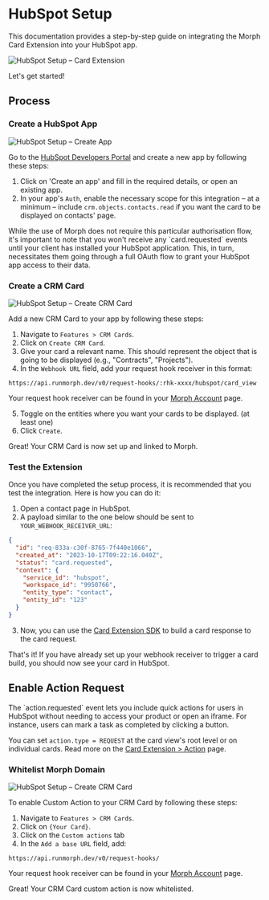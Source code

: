 
# HubSpot Setup

This documentation provides a step-by-step guide on integrating the Morph Card Extension into your HubSpot app.

![HubSpot Setup – Card Extension](/assets/docs/hubspot-setup--hero.png)

Let's get started!

## Process

<Steps>

### Create a HubSpot App 
![HubSpot Setup – Create App](/assets/docs/hubspot-setup--create-app.png)

Go to the [HubSpot Developers Portal](https://developers.hubspot.com/) and create a new app by following these steps:

1. Click on 'Create an app' and fill in the required details, or open an existing app.
2. In your app's `Auth`, enable the necessary scope for this integration – at a minimum – include `crm.objects.contacts.read` if you want the card to be displayed on contacts' page.

<Callout type='info'>
While the use of Morph does not require this particular authorisation flow, it's important to note that you won't receive any `card.requested` events until your client has installed your HubSpot application. This, in turn, necessitates them going through a full OAuth flow to grant your HubSpot app access to their data.
</Callout>

### Create a CRM Card 

![HubSpot Setup – Create CRM Card](/assets/docs/hubspot-setup--create-crm-card.png)


Add a new CRM Card to your app by following these steps:

1. Navigate to `Features > CRM Cards`.
2. Click on `Create CRM Card`.
3. Give your card a relevant name. This should represent the object that is going to be displayed (e.g., "Contracts", "Projects").
4. In the `Webhook URL` field, add your request hook receiver in this format:

`https://api.runmorph.dev/v0/request-hooks/:rhk-xxxx/hubspot/card_view`

Your request hook receiver can be found in your [Morph Account](https://app.runmorph.dev/account) page.

5. Toggle on the entities where you want your cards to be displayed. (at least one)
6. Click `Create`.

<Callout emoji='🤝'>
Great! Your CRM Card is now set up and linked to Morph. 
</Callout>

### Test the Extension 

Once you have completed the setup process, it is recommended that you test the integration. Here is how you can do it:

1. Open a contact page in HubSpot.
2. A payload similar to the one below should be sent to `YOUR_WEBHOOK_RECEIVER_URL`:

```json
{
  "id": "req-833a-c30f-8765-7f440e1066",
  "created_at": "2023-10-17T09:22:16.040Z",
  "status": "card.requested",
  "context": {
    "service_id": "hubspot",
    "workspace_id": "9950766",
    "entity_type": "contact",
    "entity_id": "123"
  }
}
```

3. Now, you can use the [Card Extension SDK](/card-extension) to build a card response to the card request. 

<Callout emoji='🎉' >
That's it! If you have already set up your webhook receiver to trigger a card build, you should now see your card in HubSpot.
</Callout>

</Steps>


## Enable Action Request
<Callout type='info'>
The `action.requested` event lets you include quick actions for users in HubSpot without needing to access your product or open an iframe. 
For instance, users can mark a task as completed by clicking a button. 

You can set `action.type = REQUEST` at the card view's root level or on individual cards.
Read more on the [Card Extension > Action](/card-extension/action) page.
</Callout>
<Steps>

### Whitelist Morph Domain

![HubSpot Setup – Create CRM Card](/assets/docs/hubspot-setup--create-crm-card-custom-action.png)


To enable Custom Action to your CRM Card by following these steps:

1. Navigate to `Features > CRM Cards`.
2. Click on `{Your Card}`.
3. Click on the `Custom actions` tab
4. In the `Add a base URL` field, add:

`https://api.runmorph.dev/v0/request-hooks/`

Your request hook receiver can be found in your [Morph Account](https://app.runmorph.dev/account) page.


<Callout emoji='🎉'>
Great! Your CRM Card custom action is now whitelisted. 
</Callout>
</Steps>

